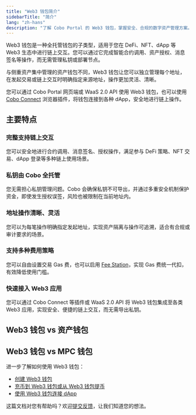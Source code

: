 ```yaml
---
title: "Web3 钱包简介"
sidebarTitle: "简介"
lang: "zh-hans"
description: "了解 Cobo Portal 的 Web3 钱包，掌握安全、合规的数字资产管理方案。"
---
```



Web3 钱包是一种全托管钱包的子类型，适用于您在 DeFi、NFT、dApp 等 Web3 生态中进行链上交互。您可以通过它完成智能合约调用、资产授权、消息签名等操作，而无需管理私钥或部署节点。

与侧重资产集中管理的资产钱包不同，Web3 钱包让您可以独立管理每个地址，在发起交易或链上交互时明确指定来源地址，操作更加灵活、清晰。

您可以通过 Cobo Portal 网页端或 WaaS 2.0 API 使用 Web3 钱包，也可以使用 [Cobo Connect](/cn/cobo-connect/introduction) 浏览器插件，将钱包连接到各种 dApp，安全地进行链上操作。


## 主要特点

### 完整支持链上交互  
您可以安全地进行合约调用、消息签名、授权操作，满足参与 DeFi 策略、NFT 交易、dApp 登录等多种链上使用场景。

### 私钥由 Cobo 全托管  
您无需担心私钥管理问题。Cobo 会确保私钥不可导出，并通过多重安全机制保护资金，即使发生授权误签，风险也被限制在当前地址内。

### 地址操作清晰、灵活  
您可以为每笔操作明确指定发起地址，实现资产隔离与操作可追溯，适合有合规或审计要求的场景。

### 支持多种费用策略  
您可以自由设置交易 Gas 费，也可以启用 [Fee Station](/cn/portal/fee-station/introduction)，实现 Gas 费统一代扣，有效降低使用门槛。

### 快速接入 Web3 应用  
您可以通过 Cobo Connect 等插件或 WaaS 2.0 API 将 Web3 钱包集成至各类 Web3 应用，实现安全、便捷的链上交互，而无需导出私钥。


## Web3 钱包 vs 资产钱包

<Asset />

## Web3 钱包 vs MPC 钱包

<Mpc />

进一步了解如何使用 Web3 钱包：
- [创建 Web3 钱包](/cn/portal/custodial-wallets/web3-wallets/set-up)
- [充币到 Web3 钱包或从 Web3 钱包提币](/cn/portal/custodial-wallets/web3-wallets/transfers)
- [使用 Web3 钱包连接 dApp](/cn/portal/custodial-wallets/web3-wallets/dApp-interaction)

<Tip>这篇文档对您有帮助吗？欢迎[提交反馈](https://forms.zohopublic.com/cobo/form/DocumentFeedbackForm/formperma/QvLOhxJv1_JMsJ-1dleZ8Itb_7rzN-LtgvsDdxosoVI)，让我们知道您的想法。</Tip>
